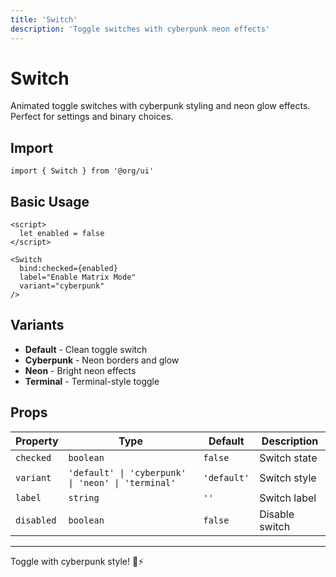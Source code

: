 ```yaml
---
title: 'Switch'
description: 'Toggle switches with cyberpunk neon effects'
---
```


# Switch

Animated toggle switches with cyberpunk styling and neon glow effects. Perfect for settings and binary choices.

## Import

```svelte
import { Switch } from '@org/ui'
```

## Basic Usage

```svelte
<script>
  let enabled = false
</script>

<Switch 
  bind:checked={enabled}
  label="Enable Matrix Mode"
  variant="cyberpunk"
/>
```

## Variants

- **Default** - Clean toggle switch
- **Cyberpunk** - Neon borders and glow
- **Neon** - Bright neon effects
- **Terminal** - Terminal-style toggle

## Props

| Property | Type | Default | Description |
|----------|------|---------|-------------|
| `checked` | `boolean` | `false` | Switch state |
| `variant` | `'default' \| 'cyberpunk' \| 'neon' \| 'terminal'` | `'default'` | Switch style |
| `label` | `string` | `''` | Switch label |
| `disabled` | `boolean` | `false` | Disable switch |

---

Toggle with cyberpunk style! 🔄⚡